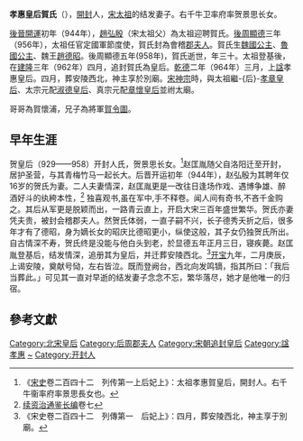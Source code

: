 '''孝惠皇后賀氏'''（{{bd|929年||958年1月25日}}），[[開封|開封]]人，[[宋太祖|宋太祖]]的结发妻子。右千牛卫率府率贺景思长女。

[[後晉|後晉]][[开运_(后晋)|開運]]初年（944年），[[趙弘殷|趙弘殷]]（宋太祖父）為太祖迎聘賀氏。[[後周|後周]][[顯德|顯德]]三年（956年），太祖任官定國軍節度使，賀氏封為會稽[[郡夫人|郡夫人]]。賀氏生[[魏國大長公主|魏國公主]]、[[魯國大長公主|魯國公主]]、魏王[[趙德昭|趙德昭]]。後周顯德五年(958年)，賀氏逝世，年三十。太祖登基後，在[[建隆|建隆]]三年（962年）四月，追封賀氏為皇后。[[乾德_(北宋)|乾德]]二年（964年）三月，上[[谥号|諡]]孝惠皇后。四月，葬安陵西北，神主享於別廟。[[宋神宗|宋神宗]]時，與太祖繼-{后}-[[孝章皇后|孝章皇后]]、太宗元配[[淑德皇后|淑德皇后]]、真宗元配[[章懷皇后|章懷皇后]]並祔太廟。

哥哥為賀懷浦，兄子為將軍[[賀令圖|賀令圖]]。

==早年生涯==
贺皇后（929——958）开封人氏，贺景思长女。<ref>《[[宋史|宋史]]卷二百四十二　列传第一上后妃上》：太祖孝惠賀皇后，開封人。右千牛衞率府率景思長女也。</ref>赵匡胤随父自洛阳迁至开封，居护圣营，与其青梅竹马一起长大。后晋开运初年（944年），赵弘殷为其聘年仅16岁的贺氏为妻。二人夫妻情深，赵匡胤更是一改往日逢场作戏、遇博争雄、醉酒好斗的纨絝本性，<ref>[[續資治通鑑長編|续资治通鉴长编]]卷七</ref> 独喜观书,虽在军中,手不释卷。闻人间有奇书,不吝千金购之。其后从军更是脱颖而出，一路青云直上，开启大宋三百年盛世繁华。贺氏亦妻凭夫贵，被封会稽郡夫人。然贺氏体弱，一直子嗣不兴，长子德秀夭折之后，很多年才有了德昭，身为嫡长女的昭庆比德昭更小，纵使这般，其子女仍独贺氏所出。自古情深不寿，贺氏终是没能与他白头到老，於显德五年正月三日，寝疾薨。赵匡胤登基后，结发情深，追册其为皇后，并迁葬安陵西北。<ref>《宋史卷二百四十二　列傳第一　后妃上》：四月，葬安陵西北，神主享于別廟。</ref>[[开宝|开宝]]九年，二月庚辰，上谒安陵，奠献号恸，左右皆泣。既而登阙台，西北向发鸣镝，指其所曰：「我后当葬此。」可见其一直对早逝的结发妻子念念不忘，繁华落尽，她才是他唯一的归宿。

==參考文獻==
{{Reflist}}

{{宋朝皇后}}
{{DEFAULTSORT:H}}
[[Category:北宋皇后|Category:北宋皇后]]
[[Category:后周郡夫人|Category:后周郡夫人]]
[[Category:宋朝追封皇后|Category:宋朝追封皇后]]
[[Category:諡孝惠|Category:諡孝惠]]
[[Category:贺姓|~]]
[[Category:开封人|Category:开封人]]